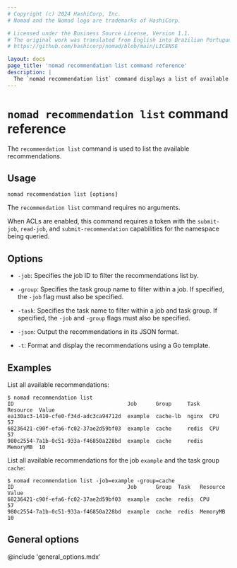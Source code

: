 ```yaml
---
# Copyright (c) 2024 HashiCorp, Inc.
# Nomad and the Nomad logo are trademarks of HashiCorp.

# Licensed under the Business Source License, Version 1.1.
# The original work was translated from English into Brazilian Portuguese.
# https://github.com/hashicorp/nomad/blob/main/LICENSE

layout: docs
page_title: 'nomad recommendation list command reference'
description: |
  The `nomad recommendation list` command displays a list of available recommendations in Nomad Enterprise. Filter options include job, group, and task.
---
```


# `nomad recommendation list` command reference

The `recommendation list` command is used to list the available recommendations.

<EnterpriseAlert product="nomad"/>

## Usage

```plaintext
nomad recommendation list [options]
```

The `recommendation list` command requires no arguments.

When ACLs are enabled, this command requires a token with the `submit-job`,
`read-job`, and `submit-recommendation` capabilities for the namespace being
queried.

## Options

- `-job`: Specifies the job ID to filter the recommendations list by.

- `-group`: Specifies the task group name to filter within a job. If specified,
  the `-job` flag must also be specified.

- `-task`: Specifies the task name to filter within a job and task group. If
  specified, the `-job` and `-group` flags must also be specified.

- `-json`: Output the recommendations in its JSON format.

- `-t`: Format and display the recommendations using a Go template.

## Examples

List all available recommendations:

```shell-session
$ nomad recommendation list
ID                                    Job      Group     Task   Resource  Value
ea130ac3-1410-cfe0-f34d-adc3ca94712d  example  cache-lb  nginx  CPU       57
68236421-c90f-efa6-fc02-37ae2d59bf03  example  cache     redis  CPU       57
980c2554-7a1b-0c51-933a-f46850a228bd  example  cache     redis  MemoryMB  10
```

List all available recommendations for the job `example` and the task group `cache`:

```shell-session
$ nomad recommendation list -job=example -group=cache
ID                                    Job      Group  Task   Resource  Value
68236421-c90f-efa6-fc02-37ae2d59bf03  example  cache  redis  CPU       57
980c2554-7a1b-0c51-933a-f46850a228bd  example  cache  redis  MemoryMB  10
```

## General options

@include 'general_options.mdx'
